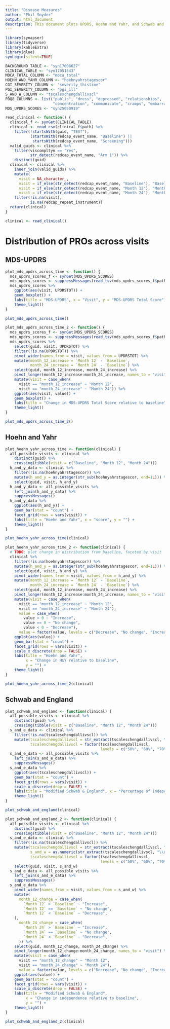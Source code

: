 ```yaml
---
title: "Disease Measures"
author: "Phil Snyder"
output: html_document
description: This document plots UPDRS, Hoehn and Yahr, and Schwab and England change over time
---
```


```r
library(synapser)
library(tidyverse)
library(kableExtra)
library(glue)
synLogin(silent=TRUE) 

BACKGROUND_TABLE <- "syn17008627"
CLINICAL_TABLE <- "syn17051543"
MOCA_TOTAL_COLUMN <- "moca_total"
HOEHN_AND_YAHR_COLUMN <- "hoehnyahrstagescor"
CGI_SEVERITY_COLUMN <- "severity_thistime"
PGI_SEVERITY_COLUMN <- "pgi_ill"
S_AND_W_COLUMN <- "tscaleschengdallivscl"
PDQ8_COLUMNS <- list("public", "dress", "depressed", "relationships",
                     "concentration", "communicate", "cramps", "embarrassed")
MDS_UPDRS_SCORES <- "syn25050919"
```

```r
read_clinical <- function() {
  clinical_f <- synGet(CLINICAL_TABLE)
  clinical <- read_csv(clinical_f$path) %>% 
    filter(!startsWith(guid, "TEST"),
           (startsWith(redcap_event_name, "Baseline") ||
            startsWith(redcap_event_name, "Screening")))
  valid_guids <- clinical %>% 
    filter(viscompltyn == "Yes",
           str_detect(redcap_event_name, "Arm 1")) %>% 
    distinct(guid)
  clinical <- clinical %>% 
    inner_join(valid_guids) %>% 
    mutate(
      visit = NA_character_,
      visit = if_else(str_detect(redcap_event_name, "Baseline"), "Baseline", visit),
      visit = if_else(str_detect(redcap_event_name, "Month 12"), "Month 12", visit),
      visit = if_else(str_detect(redcap_event_name, "Month 24"), "Month 24", visit)) %>% 
    filter(!is.na(visit),
           is.na(redcap_repeat_instrument))
  return(clinical)
}

clinical <- read_clinical()
```

# Distribution of PROs across visits
## MDS-UPDRS
```r
plot_mds_updrs_across_time <- function() {
  mds_updrs_scores_f <- synGet(MDS_UPDRS_SCORES)
  mds_updrs_scores <- suppressMessages(read_tsv(mds_updrs_scores_f$path))
  mds_updrs_scores %>%
    ggplot(aes(visit, UPDRSTOT)) +
    geom_boxplot() +
    labs(title = "MDS-UPDRS", x = "Visit", y = "MDS-UPDRS Total Score") +
    theme_light()
}

plot_mds_updrs_across_time()
```

```r
plot_mds_updrs_across_time_2 <- function() {
  mds_updrs_scores_f <- synGet(MDS_UPDRS_SCORES)
  mds_updrs_scores <- suppressMessages(read_tsv(mds_updrs_scores_f$path))
  mds_updrs_scores %>%
    select(guid, visit, UPDRSTOT) %>% 
    filter(!is.na(UPDRSTOT)) %>% 
    pivot_wider(names_from = visit, values_from = UPDRSTOT) %>% 
    mutate(month_12_increase = `Month 12` - `Baseline`,
           month_24_increase = `Month 24` - `Baseline`) %>% 
    select(guid, month_12_increase, month_24_increase) %>% 
    pivot_longer(month_12_increase:month_24_increase, names_to = "visit") %>% 
    mutate(visit = case_when(
      visit == "month_12_increase" ~ "Month 12",
      visit == "month_24_increase" ~ "Month 24")) %>% 
    ggplot(aes(visit, value)) +
    geom_boxplot() +
    labs(title = "Change in MDS-UPDRS Total Score relative to baseline", x = "Visit", y = "") +
    theme_light()
}

plot_mds_updrs_across_time_2()
```

## Hoehn and Yahr
```r
plot_hoehn_yahr_across_time <- function(clinical) {
  all_possible_visits <- clinical %>% 
    distinct(guid) %>% 
    crossing(tibble(visit = c("Baseline", "Month 12", "Month 24")))
  h_and_y_data <- clinical %>% 
    filter(!is.na(hoehnyahrstagescor)) %>% 
    mutate(h_and_y = as.integer(str_sub(hoehnyahrstagescor, end=1L))) %>% 
    select(guid, visit, h_and_y)
  h_and_y_data <- all_possible_visits %>% 
    left_join(h_and_y_data) %>% 
    suppressMessages()
  h_and_y_data %>% 
    ggplot(aes(h_and_y)) +
    geom_bar(stat = "count") +
    facet_grid(rows = vars(visit)) +
    labs(title = "Hoehn and Yahr", x = "score", y = "") +
    theme_light()
}

plot_hoehn_yahr_across_time(clinical)
```

```r
plot_hoehn_yahr_across_time_2 <- function(clinical) {
  # TODO: plot change in distribution from baseline, faceted by visit
  clinical %>% 
    filter(!is.na(hoehnyahrstagescor)) %>% 
    mutate(h_and_y = as.integer(str_sub(hoehnyahrstagescor, end=1L))) %>% 
    select(guid, visit, h_and_y) %>% 
    pivot_wider(names_from = visit, values_from = h_and_y) %>% 
    mutate(month_12_increase = `Month 12` - `Baseline`,
           month_24_increase = `Month 24` - `Baseline`) %>% 
    select(guid, month_12_increase, month_24_increase) %>% 
    pivot_longer(month_12_increase:month_24_increase, names_to = "visit") %>% 
    mutate(visit = case_when(
      visit == "month_12_increase" ~ "Month 12",
      visit == "month_24_increase" ~ "Month 24"),
      value = case_when(
        value > 0 ~ "Increase",
        value == 0 ~ "No change",
        value < 0 ~ "Decrease"),
      value = factor(value, levels = c("Decrease", "No change", "Increase"))) %>% 
    ggplot(aes(value)) +
    geom_bar(stat = "count") +
    facet_grid(rows = vars(visit)) +
    scale_x_discrete(drop = FALSE) +
    labs(title = "Hoehn and Yahr",
         x = "Change in H&Y relative to baseline",
         y = "") +
    theme_light()
}

plot_hoehn_yahr_across_time_2(clinical)
```

## Schwab and England
```r
plot_schwab_and_england <- function(clinical) {
  all_possible_visits <- clinical %>% 
    distinct(guid) %>% 
    crossing(tibble(visit = c("Baseline", "Month 12", "Month 24")))
  s_and_e_data <- clinical %>% 
    filter(!is.na(tscaleschengdallivscl)) %>% 
    mutate(tscaleschengdallivscl = str_extract(tscaleschengdallivscl, "\\d+%"),
           tscaleschengdallivscl = factor(tscaleschengdallivscl,
                                          levels = c("50%", "60%", "70%", "80%", "90%", "100%")))
  s_and_e_data <- all_possible_visits %>% 
    left_join(s_and_e_data) %>% 
    suppressMessages()
  s_and_e_data %>% 
    ggplot(aes(tscaleschengdallivscl)) +
    geom_bar(stat = "count") +
    facet_grid(rows = vars(visit)) +
    scale_x_discrete(drop = FALSE) +
    labs(title = "Modified Schwab & England", x = "Percentage of Independence", y = "") +
    theme_light()
}

plot_schwab_and_england(clinical)
```

```r
plot_schwab_and_england_2 <- function(clinical) {
  all_possible_visits <- clinical %>% 
    distinct(guid) %>% 
    crossing(tibble(visit = c("Baseline", "Month 12", "Month 24")))
  s_and_e_data <- clinical %>% 
    filter(!is.na(tscaleschengdallivscl)) %>% 
    mutate(tscaleschengdallivscl = str_extract(tscaleschengdallivscl, "\\d+%"),
           s_and_w = as.numeric(str_extract(tscaleschengdallivscl, "\\d+")),
           tscaleschengdallivscl = factor(tscaleschengdallivscl,
                                          levels = c("50%", "60%", "70%", "80%", "90%", "100%"))) %>% 
    select(guid, visit, s_and_w)
  s_and_e_data <- all_possible_visits %>% 
    left_join(s_and_e_data) %>% 
    suppressMessages()
  s_and_e_data %>% 
    pivot_wider(names_from = visit, values_from = s_and_w) %>% 
    mutate(
      month_12_change = case_when(
        `Month 12` > `Baseline` ~ "Increase",
        `Month 12` == `Baseline` ~ "No change",
        `Month 12` < `Baseline` ~ "Decrease",
    ),
      month_24_change = case_when(
        `Month 24` > `Baseline` ~ "Increase",
        `Month 24` == `Baseline` ~ "No change",
        `Month 24` < `Baseline` ~ "Decrease",
      )) %>% 
    select(guid, month_12_change, month_24_change) %>% 
    pivot_longer(month_12_change:month_24_change, names_to = "visit") %>% 
    mutate(visit = case_when(
      visit == "month_12_change" ~ "Month 12",
      visit == "month_24_change" ~ "Month 24"),
      value = factor(value, levels = c("Decrease", "No change", "Increase"))) %>% 
    ggplot(aes(value)) +
    geom_bar(stat = "count") +
    facet_grid(rows = vars(visit)) +
    scale_x_discrete(drop = FALSE) +
    labs(title = "Modified Schwab & England",
         x = "Change in independence relative to baseline",
         y = "") +
    theme_light()
}

plot_schwab_and_england_2(clinical)
```

